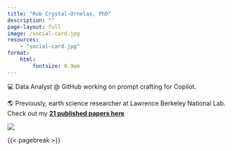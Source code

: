 ```yaml
---
title: "Rob Crystal-Ornelas, PhD"
description: ""
page-layout: full
image: /social-card.jpg
resources: 
    - "social-card.jpg"
format:
    html:
        fontsize: 0.9em
---
```


::: column-page-inset
::: column-page-inset-left
💻 Data Analyst @ GitHub working on prompt crafting for Copilot.

🌎 Previously, earth science researcher at Lawrence Berkeley National Lab. Check out my [**21 published papers here**](https://robcrystalornelas.github.io/publications.html)

:::

::: {.column-margin .column-container}
![](social-card.jpg){.rounded}
:::
:::

{{< pagebreak >}}

::: {.column-page-inset .text-center}
```{=html}
<a class="btn btn-outline-dark", href="https://github.com/robcrystalornelas" target="_blank" rel="noopener noreferrer">
    <i class="bi bi-github" role='img' aria-label='Github'></i>
</a>
<a class="btn btn-outline-dark", href="https://twitter.com/rob_c_ornelas" target="_blank" rel="noopener noreferrer">
    <i class="bi bi-twitter" role='img' aria-label='Twitter'></i>
</a>
<a class="btn btn-outline-dark", href="https://www.linkedin.com/in/robcrystalornelas/" target="_blank" rel="noopener noreferrer">
    <i class="bi bi-linkedin" role='img' aria-label='LinkedIn'></i>
</a>
<a class="btn btn-outline-dark", href="mailto:robcrystalornelas@gmail.com" target="_blank" rel="noopener noreferrer">
    <i class="ai bi-envelope" role='img' aria-label='email'></i>
</a>
```
:::
